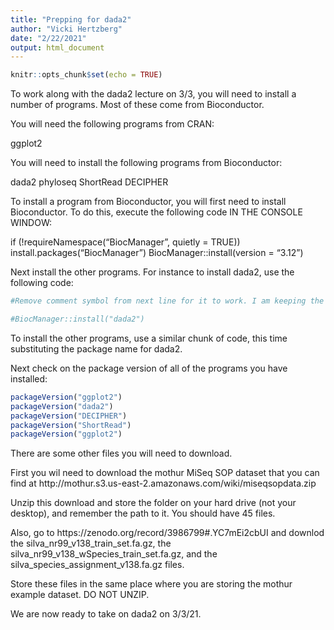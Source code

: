 ```yaml
---
title: "Prepping for dada2"
author: "Vicki Hertzberg"
date: "2/22/2021"
output: html_document
---
```


```r
knitr::opts_chunk$set(echo = TRUE)
```

To work along with the dada2 lecture on 3/3, you will need to install a number of programs. Most of these come from Bioconductor.

You will need the following programs from CRAN:

ggplot2

You will need to install the following programs from Bioconductor:

dada2
phyloseq
ShortRead
DECIPHER

To install a program from Bioconductor, you will first need to install Bioconductor. To do this, execute the following code IN THE CONSOLE WINDOW:



if (!requireNamespace("BiocManager", quietly = TRUE))
    install.packages("BiocManager")
BiocManager::install(version = "3.12")




Next install the other programs. For instance to install dada2, use the following code:

```r

#Remove comment symbol from next line for it to work. I am keeping the next line commented, however, because I do not need to install dada2, it is already installed.

#BiocManager::install("dada2")

```

To install the other programs, use a similar chunk of code, this time substituting the package name for dada2.

Next check on the package version of all of the programs you have installed:

```r

packageVersion("ggplot2")
packageVersion("dada2")
packageVersion("DECIPHER")
packageVersion("ShortRead")
packageVersion("ggplot2")

```

There are some other files you will need to download.

First you wil need to download the mothur MiSeq SOP dataset that you can find at http://mothur.s3.us-east-2.amazonaws.com/wiki/miseqsopdata.zip

Unzip this download and store the folder on your hard drive (not your desktop), and remember the path to it. You should have 45 files. 

Also, go to https://zenodo.org/record/3986799#.YC7mEi2cbUI and downlod the silva_nr99_v138_train_set.fa.gz, the silva_nr99_v138_wSpecies_train_set.fa.gz, and the silva_species_assignment_v138.fa.gz files. 

Store these files in the same place where you are storing the mothur example dataset. DO NOT UNZIP.

We are now ready to take on dada2 on 3/3/21.



